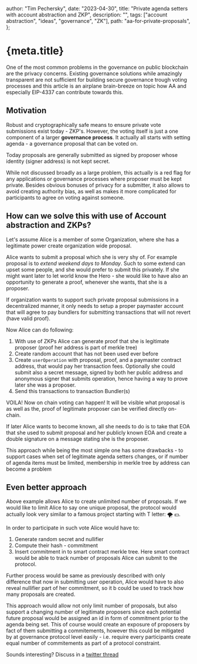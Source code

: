   author: "Tim Pechersky",
  date: "2023-04-30",
  title: "Private agenda setters with account abstraction and ZKP",
  description: "",
  tags: ["account abstraction", "ideas", "governance", "ZK"],
  path: "aa-for-private-proposals",
};

# {meta.title}

One of the most common problems in the governance on public blockchain are the privacy concerns. Existing governance solutions while amazingly transparent are not sufficient for building secure governance trough voting processes and this article is an airplane brain-breeze on topic how AA and especially EIP-4337 can contribute towards this.

## Motivation

Robust and cryptographically safe means to ensure private vote submissions exist today - ZKP's. However, the voting itself is just a one component of a larger **governance process**. It actually all starts with setting agenda - a governance proposal that can be voted on.

Today proposals are generally submitted as signed by proposer whose identity (signer address) is not kept secret.

While not discussed broadly as a large problem, this actually is a red flag for any applications or governance processes where proposer must be kept private. Besides obvious bonuses of privacy for a submitter, it also allows to avoid creating authority bias, as well as makes it more complicated for participants to agree on voting against someone.

## How can we solve this with use of Account abstraction and ZKPs?

Let's assume Alice is a member of some Organization, where she has a legitimate power create organization wide proposal.

Alice wants to submit a proposal which she is very shy of. For example proposal is to _extend weekend days to Monday_. Such to some extend can upset some people, and she would prefer to submit this privately. If she might want later to let world know the Hero - she would like to have also an opportunity to generate a proof, whenever she wants, that she is a proposer.

If organization wants to support such private proposal submissions in a decentralized manner, it only needs to setup a proper paymaster account that will agree to pay bundlers for submitting transactions that will not revert (have valid proof).

Now Alice can do following:

1. With use of ZKPs Alice can generate proof that she is legitimate proposer (proof her address is part of merkle tree)
2. Create random account that has not been used ever before
3. Create `userOperation` with proposal, proof, and a paymaster contract address, that would pay her transaction fees. Optionally she could submit also a secret message, signed by both her public address and anonymous signer that submits operation, hence having a way to prove later she was a proposer.
4. Send this transactions to transaction Bundler(s)

VOILA! Now on chain voting can happen! It will be visible what proposal is as well as the, proof of legitimate proposer can be verified directly on-chain.

If later Alice wants to become known, all she needs to do is to take that EOA that she used to submit proposal and her publicly known EOA and create a double signature on a message stating she is the proposer.

This approach while being the most simple one has some drawbacks - to support cases when set of legitimate agenda setters changes, or if number of agenda items must be limited, membership in merkle tree by address can become a problem

## Even better approach

Above example allows Alice to create unlimited number of proposals. If we would like to limit Alice to say one unique proposal, the protocol would actually look very similar to a famous project starting with T letter: :tornado: :dollar:.

In order to participate in such vote Alice would have to:

1. Generate random secret and nullifier
2. Compute their hash - commitment
3. Insert commitment in to smart contract merkle tree. Here smart contract would be able to track number of proposals Alice can submit to the protocol.

Further process would be same as previously described with only difference that now in submitting user operation, Alice would have to also reveal nullifier part of her commitment, so it b could be used to track how many proposals are created.

This approach would allow not only limit number of proposals, but also support a changing number of legitimate proposers since each potential future proposal would be assigned an id in form of commitment prior to the agenda being set. This of course would create an exposure of proposers by fact of them submitting a commitements, however this could be mitigated by at governance protocol level easily - i.e. require every participants create equal number of commitements as part of a protocol constraint.

Sounds interesting? Discuss in a [twitter thread](twitter.com/iampeersky)
